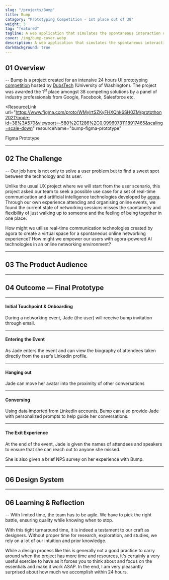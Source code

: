 ```yaml
---
slug: "/projects/Bump"
title: Bump
catagory: "Prototyping Competition - 1st place out of 38"
weight: 3
tag: "featured"
tagline: A web application that simulates the spontaneous interaction of real life networking events
cover: /img/bump-cover.webp
description: A web application that simulates the spontaneous interaction of real life networking events
darkBackground: true
---
```


## 01 Overview

-- Bump is a project created for an intensive 24 hours UI prototyping [competition](https://www.protothon.info/) hosted by [DubsTech](https://dubstech.org/) (University of Washington). The project was awarded the 1<sup>st</sup> place amongst 38 competing solutions by a panel of industry professionals from Google, Facebook, Salesforce etc.

<ProjectInfo>
  <ProjectInfoItem
    fieldName="My Role"
    value="Prototyping, Design System, Interaction Design"
  />
  <ProjectInfoItem
    fieldName="Project Scope"
    value="24 Hours  Prototyping Competition"
  />
  <ProjectInfoItem fieldName="Tools" value="Figma, p5js" />
  <ProjectInfoItem
    fieldName="Team"
    value="David Mai, Sophia Wang, Alvin Leung"
  />
</ProjectInfo>

<ResourceLink
  url="https://www.figma.com/proto/WMylrtSZKyFHXQhk6SH0ZM/protothon2021?node-id=38%3A570&viewport=-580%2C1286%2C0.09960731118917465&scaling=scale-down"
  resourceName="bump-figma-prototype"
>
  Figma Prototype
</ResourceLink>

---

## 02 The Challenge

-- Our job here is not only to solve a user problem but to find a sweet spot between the technology and its user.

Unlike the usual UX project where we will start from the user scenario, this project asked our team to seek a possible use case for a set of real-time communication and artificial intelligence technologies developed by [agora](https://www.agora.io/en/). Through our own experience attending and organising online events, we found the current state of networking sessions misses the spontaneity and flexibility of just walking up to someone and the feeling of being together in one place.

<ListLayout label="Problem Framing" noPadding>
  <ListItem>
    How might we utilise real-time communication technologies created by agora
    to create a virtual space for a spontaneous online networking experience?
  </ListItem>
  <ListItem>
    How might we empower our users with agora-powered AI technologies in an
    online networking environment?
  </ListItem>
</ListLayout>

---

## 03 The Product Audience

<FullImage src="/img/bump/target-customer.webp" alt="target customer" />
<FullImage src="/img/bump/user-persona.webp" alt="user persona" />

---

## 04 Outcome — Final Prototype

---

#### Initial Touchpoint & Onboarding

During a networking event, Jade (the user) will receive bump invitation through email.

<InterfaceDemo
  url="https://www.sfu.ca/~kkl64/videos/bump/discover_onboarding.mp4"
  noPadding
/>

---

#### Entering the Event

As Jade enters the event and can view the biography of attendees taken directly from the user’s Linkedin profile.

<InterfaceDemo
  url="https://www.sfu.ca/~kkl64/videos/bump/enter_event.mp4"
  noPadding
/>

---

#### Hanging out

Jade can move her avatar into the proximity of other conversations

<InterfaceDemo
  url="https://www.sfu.ca/~kkl64/videos/bump/join_conversation.mp4"
  noPadding
/>

---

#### Conversing

Using data imported from Linkedln accounts, Bump can also provide Jade with personalized prompts to help guide her conversations.

<InterfaceDemo
  url="https://www.sfu.ca/~kkl64/videos/bump/suggested_prompts.mp4"
  noPadding
/>

---

#### The Exit Experience

At the end of the event, Jade is given the names of attendees and speakers to ensure that she can reach out to anyone she missed.

She is also given a brief NPS survey on her experience with Bump.

<InterfaceDemo url="https://www.sfu.ca/~kkl64/videos/bump/exit.mp4" noPadding />

---

## 06 Design System

<FullImage src="/img/bump/design-system.webp" noPadding />

<FullImage src="/img/bump/conversation-states-floating.webp" />

<FullImage src="/img/bump/conversation-states-spectating.webp" noPadding />

<FullImage src="/img/bump/conversation-states-conversing.webp" noPadding />

---

## 06 Learning & Reflection

-- With limited time, the team has to be agile. We have to pick the right battle, ensuring quality while knowing when to stop.

With this tight turnaround time, it is indeed a testament to our craft as designers. Without proper time for research, exploration, and studies, we rely on a lot of our intuition and prior knowledge.

While a design process like this is generally not a good practice to carry around when the project has more time and resources, it's certainly a very useful exercise to have as it forces you to think about and focus on the essentials and make it work ASAP. In the end, I am very pleasantly surprised about how much we accomplish within 24 hours.
